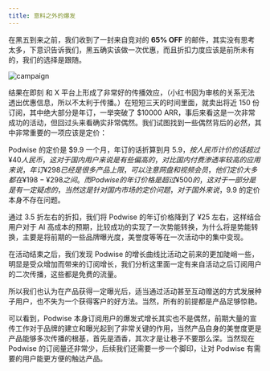 ```yaml
---
title: 意料之外的爆发
---
```


在黑五到来之前，我们收到了一封来自竞对的 **65% OFF** 的邮件，其实没有思考太多，下意识告诉我们，黑五确实该做一次优惠，而且折扣力度应该是前所未有的，我们的选择是跟随。

![campaign](/attachments/grow/campaign.png)

结果在即刻 和 X 平台上形成了非常好的传播效应，（小红书因为审核的关系无法透出优惠信息，所以不太利于传播。）在短短三天的时间里面，就卖出将近 150 份订阅，其中绝大部分是年订，一举突破了 $10000 ARR，事后来看这是一次非常成功的活动，但回过头来看确实非常偶然。我们试图找到一些偶然背后的必然，其中非常重要的一项应该是定价：

Podwise 的定价是 $9.9 一个月，年订的话折算到月 $5.9，按人民币计价的话超过 ¥40 人民币，这对于国内用户来说是有些偏高的，对比国内付费渗透率较高的应用来说，年订 ¥298 已经是很多产品上限，可以注意网盘和视频会员，他们定价大多都在 ¥198-¥298 之间。而 Podwise 的年订价格是超过 ¥500 的，这对于一部分是是有一定疑虑的，当然这是针对国内市场的定价问题，对于国外来说，$9.9 的定价本身不存在问题。

通过 3.5 折左右的折扣，我们将 Podwise 的年订价格降到了 ¥25 左右，这样结合用户对于 AI 高成本的预期，比较成功的实现了一次势能转换，为什么将是势能转换，主要是将前期的一些品牌曝光度，美誉度等等在一次活动中的集中变现。

在活动结束之后，我们发现 Podwise 的增长曲线比活动之前来的更加陡峭一些，明显是受众增加而带来的订阅增长，我们分析这里面一定有来自活动之后订阅用户的二次传播，这些都是免费的流量。

所以我们也认为在产品获得一定曝光后，适当通过活动甚至互动赠送的方式发展种子用户，也不失为一个获得客户的好方法。当然，所有的前提都是产品足够惊艳。

可以看到，Podwise 本身订阅用户的爆发式增长其实也不是偶然，前期大量的宣传工作对于品牌的建立和曝光起到了非常关键的作用，当然产品自身的美誉度更是产品能够多次传播的根基，首先是酒香，其次才是让巷子不要那么深。当然现在 Podwise 的订阅量还非常少，后续我们还需要一步一个脚印，让对 Podwise 有需要的用户能更方便的触达产品。
